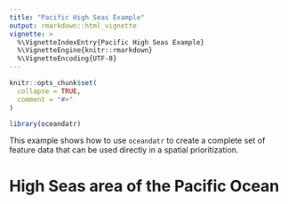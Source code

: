 ```yaml
---
title: "Pacific High Seas Example"
output: rmarkdown::html_vignette
vignette: >
  %\VignetteIndexEntry{Pacific High Seas Example}
  %\VignetteEngine{knitr::rmarkdown}
  %\VignetteEncoding{UTF-8}
---
```


```r
knitr::opts_chunk$set(
  collapse = TRUE,
  comment = "#>"
)
```

```r
library(oceandatr)

```

This example shows how to use `oceandatr` to create a complete set of feature data that can be used directly in a spatial prioritization. 

# High Seas area of the Pacific Ocean

```r

```

